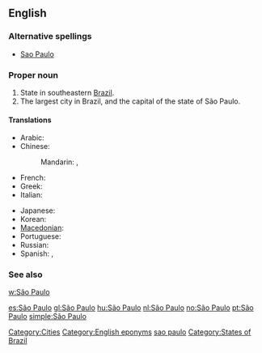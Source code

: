 {{also|Sao Paulo}}
==English==
{{wikipedia}}

===Alternative spellings===
* [[Sao Paulo]]

===Proper noun===
{{en-proper noun|sg=[[São]] [[Paulo]]}}

# State in southeastern [[Brazil]].
# The largest city in Brazil, and the capital of the state of São Paulo.

====Translations====
{{trans-top|state in Brazil}}
* Arabic: {{t|ar|ساو باولو|m|tr=saw baawlu|sc=Arab}}
* Chinese:
*: Mandarin: {{t|zh|聖保羅|sc=Hani}},  {{t|zh|圣保罗|tr=Shèng-Bǎoluó|sc=Hani}}
* French: {{t-|fr|São Paulo|m}}
* Greek: {{t|el|Σάο Πάολο|tr=Sáo Páolo|sc=Grek}}
* Italian: {{t+|it|San Paolo}}
{{trans-mid}}
* Japanese: {{t|ja|サンパウロ|tr=Sanpauro|sc=Jpan}}
* Korean: {{t|ko|상파울루|tr=Sangpaullu|sc=Kore}}
* [[Macedonian]]: {{t|mk|Сао Паоло|tr=Sáo Páolo}}
* Portuguese: {{t+|pt|São Paulo}}
* Russian: {{t-|ru|Сан-Паулу|tr=San-Páulu|sc=Cyrl}} {{indeclinable}}
* Spanish: {{t+|es|San Pablo}}, {{t+|es|São Paulo}}
{{trans-bottom}}

===See also===
[[w:São Paulo]]

[[Category:Cities]]
[[Category:English eponyms]]
[[Category:English words spelled with diacritics|sao paulo]]
[[Category:States of Brazil]]

[[es:São Paulo]]
[[gl:São Paulo]]
[[hu:São Paulo]]
[[nl:São Paulo]]
[[no:São Paulo]]
[[pt:São Paulo]]
[[simple:São Paulo]]